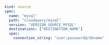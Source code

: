 ```yaml copy
kind: source
spec:
  name: "mysql"
  path: "cloudquery/mysql"
  version: "VERSION_SOURCE_MYSQL"
  destinations: ["DESTINATION_NAME"]
  spec:
    connection_string: "user:password@/dbname"
```